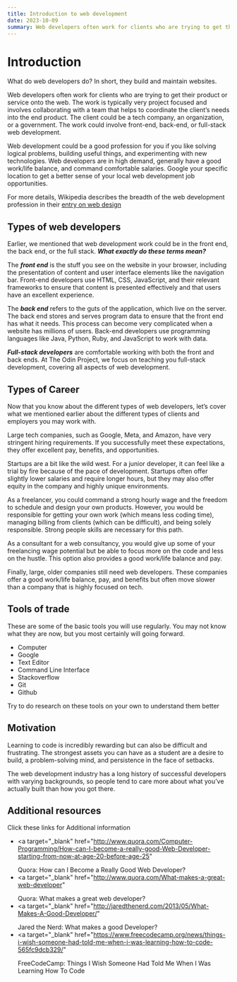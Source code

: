 ```yaml
---
title: Introduction to web development
date: 2023-10-09
summary: Web developers often work for clients who are trying to get their product or service onto the web.
---
```


# Introduction

What do web developers do? In short, they build and maintain websites.

Web developers often work for clients who are trying to get their product or service onto the web. The work is typically very project focused and involves collaborating with a team that helps to coordinate the client’s needs into the end product. The client could be a tech company, an organization, or a government. The work could involve front-end, back-end, or full-stack web development.

Web development could be a good profession for you if you like solving logical problems, building useful things, and experimenting with new technologies. Web developers are in high demand, generally have a good work/life balance, and command comfortable salaries. Google your specific location to get a better sense of your local web development job opportunities.

For more details, Wikipedia describes the breadth of the web development profession in their <a href="https://en.wikipedia.org/wiki/Web_design">entry on web design </a>

## Types of web developers

Earlier, we mentioned that web development work could be in the front end, the back end, or the full stack. **_What exactly do these terms mean?_**

The **_front end_** is the stuff you see on the website in your browser, including the presentation of content and user interface elements like the navigation bar. Front-end developers use HTML, CSS, JavaScript, and their relevant frameworks to ensure that content is presented effectively and that users have an excellent experience.

The **_back end_** refers to the guts of the application, which live on the server. The back end stores and serves program data to ensure that the front end has what it needs. This process can become very complicated when a website has millions of users. Back-end developers use programming languages like Java, Python, Ruby, and JavaScript to work with data.

**_Full-stack developers_** are comfortable working with both the front and back ends. At The Odin Project, we focus on teaching you full-stack development, covering all aspects of web development.

## Types of Career

Now that you know about the different types of web developers, let’s cover what we mentioned earlier about the different types of clients and employers you may work with.

Large tech companies, such as Google, Meta, and Amazon, have very stringent hiring requirements. If you successfully meet these expectations, they offer excellent pay, benefits, and opportunities.

Startups are a bit like the wild west. For a junior developer, it can feel like a trial by fire because of the pace of development. Startups often offer slightly lower salaries and require longer hours, but they may also offer equity in the company and highly unique environments.

As a freelancer, you could command a strong hourly wage and the freedom to schedule and design your own products. However, you would be responsible for getting your own work (which means less coding time), managing billing from clients (which can be difficult), and being solely responsible. Strong people skills are necessary for this path.

As a consultant for a web consultancy, you would give up some of your freelancing wage potential but be able to focus more on the code and less on the hustle. This option also provides a good work/life balance and pay.

Finally, large, older companies still need web developers. These companies offer a good work/life balance, pay, and benefits but often move slower than a company that is highly focused on tech.

## Tools of trade

These are some of the basic tools you will use regularly. You may not know what they are now, but you most certainly will going forward.

- Computer
- Google
- Text Editor
- Command Line Interface
- Stackoverflow
- Git
- Github

<Callout emoji="💡">
  Try to do research on these tools on your own to understand them better
</Callout>

## Motivation

Learning to code is incredibly rewarding but can also be difficult and frustrating. The strongest assets you can have as a student are a desire to build, a problem-solving mind, and persistence in the face of setbacks.

The web development industry has a long history of successful developers with varying backgrounds, so people tend to care more about what you’ve actually built than how you got there.

## Additional resources

Click these links for Additional information

- <a
    target="_blank"
    href="http://www.quora.com/Computer-Programming/How-can-I-become-a-really-good-Web-Developer-starting-from-now-at-age-20-before-age-25"
  >
    Quora: How can I Become a Really Good Web Developer?
  </a>
- <a
    target="_blank"
    href="http://www.quora.com/What-makes-a-great-web-developer"
  >
    Quora: What makes a great web developer?
  </a>
- <a
    target="_blank"
    href="http://jaredthenerd.com/2013/05/What-Makes-A-Good-Developer/"
  >
    Jared the Nerd: What makes a good Developer?
  </a>
- <a
    target="_blank"
    href="https://www.freecodecamp.org/news/things-i-wish-someone-had-told-me-when-i-was-learning-how-to-code-565fc9dcb329/"
  >
    FreeCodeCamp: Things I Wish Someone Had Told Me When I Was Learning How To
    Code
  </a>
